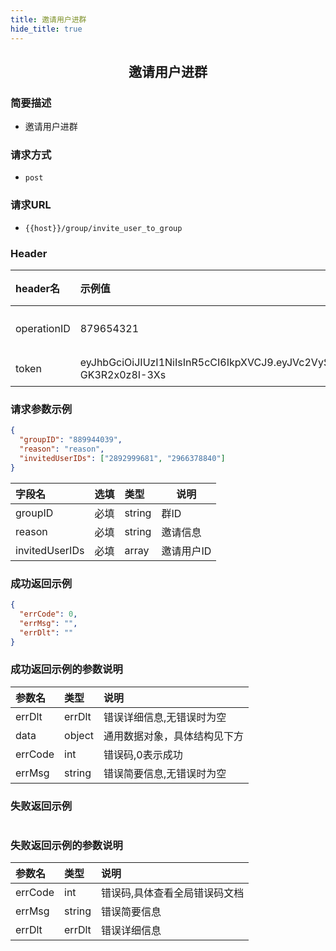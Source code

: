 ```yaml
---
title: 邀请用户进群
hide_title: true
---
```


<center>

## 邀请用户进群

</center>

### 简要描述
- 邀请用户进群
### 请求方式
- `post` 
### 请求URL
- `{{host}}/group/invite_user_to_group` 


### Header
|header名|示例值|选填|类型|说明|
|:----    |:-------    |:--- |---|------      |
|operationID|879654321|必填|string|operationID用于全局链路追踪|
|token|eyJhbGciOiJIUzI1NiIsInR5cCI6IkpXVCJ9.eyJVc2VySUQiOiJvcGVuSU02NTQzMjEiLCJQbGF0Zm9ybUlEIjowLCJleHAiOjE2OTY0OTE4NTAsIm5iZiI6MTY4ODcxNTU1MCwiaWF0IjoxNjg4NzE1ODUwfQ.Mfhg3OiRtJY48rZbKWecNeydnHWW-GK3R2x0z8I-3Xs|必填|string|管理员或者用户token|


### 请求参数示例


```json
{
  "groupID": "889944039",
  "reason": "reason",
  "invitedUserIDs": ["2892999681", "2966378840"]
}
```
|字段名|选填|类型|说明|
|:----    |:-------    |:--- |---|
|groupID|必填|string|群ID|
|reason|必填|string|邀请信息|
|invitedUserIDs|必填|array|邀请用户ID|
### 成功返回示例


```json
{
  "errCode": 0,
  "errMsg": "",
  "errDlt": ""
}
```
### 成功返回示例的参数说明


|参数名|类型|说明|
|:----    |:-------    |:--- |
|errDlt|errDlt|错误详细信息,无错误时为空|
|data|object|通用数据对象，具体结构见下方|
|errCode|int|错误码,0表示成功|
|errMsg|string|错误简要信息,无错误时为空|
### 失败返回示例


```json

```
### 失败返回示例的参数说明


|参数名|类型|说明|
|:----    |:-------    |:--- |
|errCode|int|错误码,具体查看全局错误码文档|
|errMsg|string|错误简要信息|
|errDlt|errDlt|错误详细信息|
